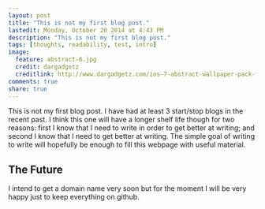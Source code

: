 ```yaml
---
layout: post
title: "This is not my first blog post."
lastedit: Monday, October 20 2014 at 4:43 PM
description: "This is not my first blog post."
tags: [thoughts, readability, test, intro]
image:
  feature: abstract-6.jpg
  credit: dargadgetz
  creditlink: http://www.dargadgetz.com/ios-7-abstract-wallpaper-pack-for-iphone-5-and-ipod-touch-retina/
comments: true
share: true
---
```

This is not my first blog post. 
I have had at least 3 start/stop blogs in the recent past.
I think this one will have a longer shelf life though for two reasons: first 
I know that I need to write in order to get better at writing; and second I know that I need
to get better at writing. 
The simple goal of writing to write will hopefully be enough to fill 
this webpage with useful material.

## The Future
I intend to get a domain name very soon but for the moment I will be very happy 
just to keep everything on github.


